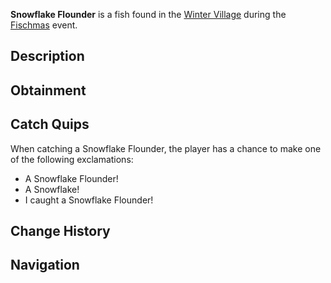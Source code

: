 {{FishInfobox
|image          = Snowflake Flounder.png
|rarity         = Limited
|event          = Fischmas
|sea            = First Sea
|location       = [[Fischmas]]
|sublocation    = 
|sources        = Fishing Rod, Supreme Present
|radar_location = 
|xp             = 180
|weather        = 
|time           = Night
|season         = 
|bait           = Peppermint Worm
|base_weight    = 5.5
|base_value     = 145
|weight_range   = 4
|base_chance    = 10
|base_resil     = 80
}}
'''Snowflake Flounder''' is a {{Rarity|Limited}} fish found in the [[Winter Village]] during the [[Fischmas]] event.

== Description ==
{{Description|A very cold Flounder with a unique snowflake-like pattern on its body. Beware when holding - it's freezing cold!|Bestiary Entry}}

== Obtainment ==
{{Description|Only can be caught during Fischmas24.|Bestiary Hint}}
{{Fish Availability|
Fischmas/Winter Village
|top_rods      = 
Krampus's Rod\89468.39\153739.55;
Magma Rod\86655.53\148906.42;
Plastic Rod\79134.35\135982.23;
Great Rod of Oscar\61980.5\82371.75;
Fast Rod\60461.14\127485.72;
Buddy Bond Rod\58785.51\115699.03;
Flimsy Rod\39669\119981.97;
Astralhook Rod\58795.02\84037.67;
Ethereal Prism Rod\58529.88\82098.23;
Seraphic Rod\56516.21\82325.21;
No-Life Rod\55656.04\84558.3;
Rod Of The Forgotten Fang\52964.91\80276.12;
Free Spirit Rod\52056.07\89719.62;
Challenger's Rod\51171.68\79994.85;
Blazebringer Rod\49861.18\80035.52;
Trident Rod\49711.51\80683.99;
Rod Of The Depths\47790.82\73486.48;
Rod Of The Exalted One\46957.31\75233.81;
Zeus Rod\46863.18\74509.02;
Verdant Shear Rod\46304.68\75399.62;
Depthseeker Rod\42183.74\66850.87;
Avalanche Rod\38150.16\60533.42;
Volcanic Rod\36510.53\58929.36;
Training Rod\28137.25\87500;
Steady Rod\16385.82\19899.02
|recommended   = Ethereal Prism Rod
}}

== Catch Quips ==
When catching a Snowflake Flounder, the player has a chance to make one of the following exclamations:
* A Snowflake Flounder!
* A Snowflake!
* I caught a Snowflake Flounder!

== Change History ==
{{Change History|{{subst:Current Version}}}}

== Navigation ==
{{Fish Navbox|Fischmas}}